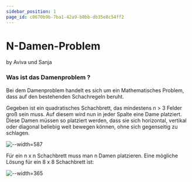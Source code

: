 ```yaml
---
sidebar_position: 1
page_id: c0670b9b-7ba1-42a9-b0bb-db35e8c54ff2
---
```


# N-Damen-Problem

by Aviva und Sanja

### **Was ist das Damenproblem ?**

Bei dem Damenproblem handelt es sich um ein Mathematisches Problem, dass auf den bestehenden Schachregeln beruht.

Gegeben ist ein quadratisches Schachbrett, das mindestens n > 3 Felder groß sein muss. Auf diesem wird nun in jeder Spalte eine Dame platziert. Diese Damen müssen so platziert werden, dass sie sich horizontal, vertikal oder diagonal beliebig weit bewegen können, ohne sich gegenseitig zu schlagen.



![--width=587](./images/8-Damen-Raetsel-Erklaerung-1-1024x576.webp)

Für ein n x n Schachbrett muss man n Damen platzieren. Eine mögliche Lösung für ein 8 x 8 Schachbrett ist:

![--width=365](./images/Bild2.jpg)